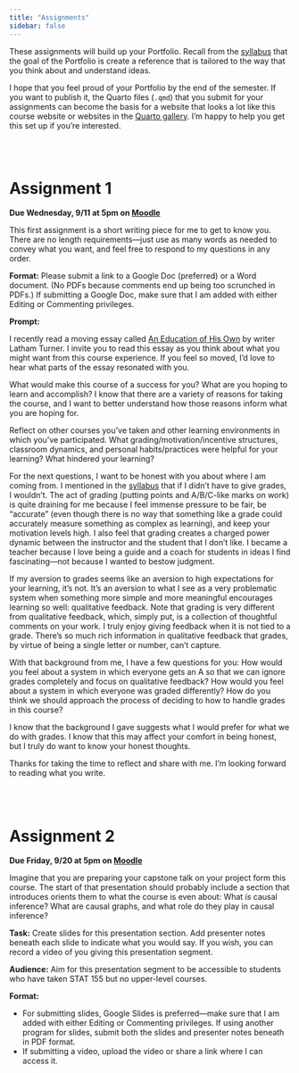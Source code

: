 ```yaml
---
title: "Assignments"
sidebar: false
---
```


These assignments will build up your Portfolio. Recall from the [syllabus](syllabus.qmd#portfolio) that the goal of the Portfolio is create a reference that is tailored to the way that you think about and understand ideas.

I hope that you feel proud of your Portfolio by the end of the semester. If you want to publish it, the Quarto files (`.qmd`) that you submit for your assignments can become the basis for a website that looks a lot like this course website or websites in the [Quarto gallery](https://quarto.org/docs/gallery/#websites). I'm happy to help you get this set up if you're interested.



<br><br>



# Assignment 1

**Due Wednesday, 9/11 at 5pm on [Moodle](https://moodle.macalester.edu/mod/assign/view.php?id=129327)**

This first assignment is a short writing piece for me to get to know you. There are no length requirements---just use as many words as needed to convey what you want, and feel free to respond to my questions in any order.

**Format:** Please submit a link to a Google Doc (preferred) or a Word document. (No PDFs because comments end up being too scrunched in PDFs.) If submitting a Google Doc, make sure that I am added with either Editing or Commenting privileges. 

**Prompt:**

I recently read a moving essay called [An Education of His Own](https://lathamt.substack.com/p/an-education-of-his-own) by writer Latham Turner. I invite you to read this essay as you think about what you might want from this course experience. If you feel so moved, I'd love to hear what parts of the essay resonated with you.

What would make this course of a success for you? What are you hoping to learn and accomplish? I know that there are a variety of reasons for taking the course, and I want to better understand how those reasons inform what you are hoping for.

Reflect on other courses you've taken and other learning environments in which you've participated. What grading/motivation/incentive structures, classroom dynamics, and personal habits/practices were helpful for your learning? What hindered your learning?

For the next questions, I want to be honest with you about where I am coming from. I mentioned in the [syllabus](syllabus.qmd#my-philosophy) that if I didn't have to give grades, I wouldn't. The act of grading (putting points and A/B/C-like marks on work) is quite draining for me because I feel immense pressure to be fair, be "accurate" (even though there is no way that something like a grade could accurately measure something as complex as learning), and keep your motivation levels high. I also feel that grading creates a charged power dynamic between the instructor and the student that I don't like. I became a teacher because I love being a guide and a coach for students in ideas I find fascinating---not because I wanted to bestow judgment.

If my aversion to grades seems like an aversion to high expectations for your learning, it's not. It's an aversion to what I see as a very problematic system when something more simple and more meaningful encourages learning so well: qualitative feedback. Note that grading is very different from qualitative feedback, which, simply put, is a collection of thoughtful comments on your work. I truly enjoy giving feedback when it is not tied to a grade. There's so much rich information in qualitative feedback that grades, by virtue of being a single letter or number, can't capture.

With that background from me, I have a few questions for you: How would you feel about a system in which everyone gets an A so that we can ignore grades completely and focus on qualitative feedback? How would you feel about a system in which everyone was graded differently? How do you think we should approach the process of deciding to how to handle grades in this course?

I know that the background I gave suggests what I would prefer for what we do with grades. I know that this may affect your comfort in being honest, but I truly do want to know your honest thoughts.

Thanks for taking the time to reflect and share with me. I'm looking forward to reading what you write.



<br><br>



# Assignment 2

**Due Friday, 9/20 at 5pm on [Moodle](https://moodle.macalester.edu/mod/assign/view.php?id=129329)**

Imagine that you are preparing your capstone talk on your project form this course. The start of that presentation should probably include a section that introduces orients them to what the course is even about: What *is* causal inference? What are causal graphs, and what role do they play in causal inference?

**Task:** Create slides for this presentation section. Add presenter notes beneath each slide to indicate what you would say. If you wish, you can record a video of you giving this presentation segment.

**Audience:** Aim for this presentation segment to be accessible to students who have taken STAT 155 but no upper-level courses.

**Format:**

- For submitting slides, Google Slides is preferred---make sure that I am added with either Editing or Commenting privileges. If using another program for slides, submit both the slides and presenter notes beneath in PDF format.
- If submitting a video, upload the video or share a link where I can access it.


<!--
General questions applicable to all study designs/methods
- What is this study design/method? What's the main idea behind it?
- When would we use this design/method? What are its advantageous features?
- How do we analyze data from this design/method?
- What are some limitations/drawbacks of this design?
-->

<!-- # Assignment 3 -->


<!-- # Assignment 4 -->

<!-- Submit revisions based on feedback on Assignments 1 - 3 -->
<!-- Prepare for portfolio conference -->

